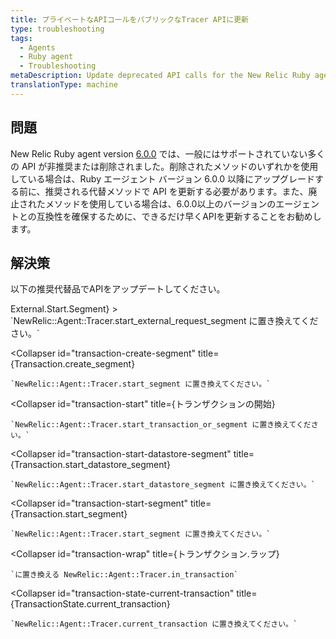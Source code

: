 ```yaml
---
title: プライベートなAPIコールをパブリックなTracer APIに更新
type: troubleshooting
tags:
  - Agents
  - Ruby agent
  - Troubleshooting
metaDescription: Update deprecated API calls for the New Relic Ruby agent.
translationType: machine
---
```


## 問題

New Relic Ruby agent version [6.0.0](/docs/releases/ruby) では、一般にはサポートされていない多くの API が非推奨または削除されました。削除されたメソッドのいずれかを使用している場合は、Ruby エージェント バージョン 6.0.0 以降にアップグレードする前に、推奨される代替メソッドで API を更新する必要があります。また、廃止されたメソッドを使用している場合は、6.0.0以上のバージョンのエージェントとの互換性を確保するために、できるだけ早くAPIを更新することをお勧めします。

## 解決策

以下の推奨代替品でAPIをアップデートしてください。

<CollapserGroup>
  <Collapser
    id="external-start-segment"
    title={<InlineCode>External.Start.Segment</InlineCode>}
  >
    `NewRelic::Agent::Tracer.start_external_request_segment に置き換えてください。`
  </Collapser>

  <Collapser
    id="transaction-create-segment"
    title={<InlineCode>Transaction.create_segment</InlineCode>}
  >
    `NewRelic::Agent::Tracer.start_segment に置き換えてください。`
  </Collapser>

  <Collapser
    id="transaction-start"
    title={<InlineCode>トランザクションの開始</InlineCode>}
  >
    `NewRelic::Agent::Tracer.start_transaction_or_segment に置き換えてください。`
  </Collapser>

  <Collapser
    id="transaction-start-datastore-segment"
    title={<InlineCode>Transaction.start_datastore_segment</InlineCode>}
  >
    `NewRelic::Agent::Tracer.start_datastore_segment に置き換えてください。`
  </Collapser>

  <Collapser
    id="transaction-start-segment"
    title={<InlineCode>Transaction.start_segment</InlineCode>}
  >
    `NewRelic::Agent::Tracer.start_segment に置き換えてください。`
  </Collapser>

  <Collapser
    id="transaction-wrap"
    title={<InlineCode>トランザクション.ラップ</InlineCode>}
  >
    `に置き換える NewRelic::Agent::Tracer.in_transaction`
  </Collapser>

  <Collapser
    id="transaction-state-current-transaction"
    title={<InlineCode>TransactionState.current_transaction</InlineCode>}
  >
    `NewRelic::Agent::Tracer.current_transaction に置き換えてください。`
  </Collapser>
</CollapserGroup>